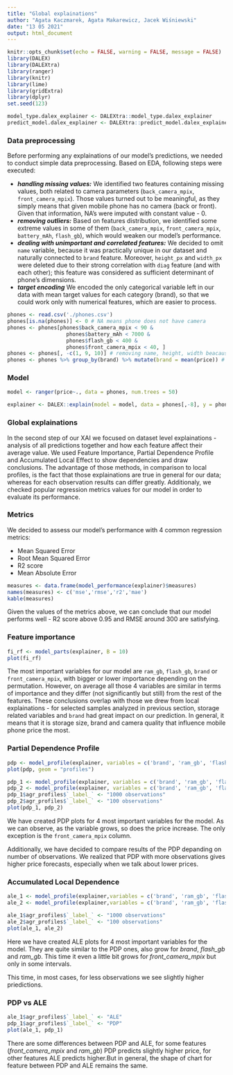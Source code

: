 ```yaml
---
title: "Global explainations"
author: "Agata Kaczmarek, Agata Makarewicz, Jacek Wiśniewski"
date: "13 05 2021"
output: html_document
---
```


```r
knitr::opts_chunk$set(echo = FALSE, warning = FALSE, message = FALSE)
library(DALEX)
library(DALEXtra)
library(ranger)
library(knitr)
library(lime)
library(gridExtra)
library(dplyr)
set.seed(123)

model_type.dalex_explainer <- DALEXtra::model_type.dalex_explainer
predict_model.dalex_explainer <- DALEXtra::predict_model.dalex_explainer
```

### Data preprocessing

Before performing any explainations of our model's predictions, we needed to conduct simple data preprocessing. Based on EDA, following steps were executed:

* ***handling missing values:*** We identified two features containing missing values, both related to camera parameters (`back_camera_mpix`, `front_camera_mpix`). Those values turned out to be meaningful, as they simply means that given mobile phone has no camera (back or front). Given that information, NA's were imputed with constant value - 0.
* ***removing outliers:*** Based on features distribution, we identified some extreme values in some of them (`back_camera_mpix`, `front_camera_mpix`, `battery_mAh`, `flash_gb`), which would weaken our model's performance.
* ***dealing with unimportant and correlated features:*** We decided to omit `name` variable, because it was practically unique in our dataset and naturally connected to `brand` feature. Moreover, `height_px` and `width_px` were deleted due to their strong correlation with `diag` feature (and with each other); this feature was considered as sufficient determinant of phone's dimensions.
* ***target encoding*** We encoded the only categorical variable left in our data with mean target values for each category (brand), so that we could work only with numerical features, which are easier to process.

```r
phones <- read.csv('./phones.csv')
phones[is.na(phones)] <- 0 # NA means phone does not have camera
phones <- phones[phones$back_camera_mpix < 90 &
                   phones$battery_mAh < 7000 &
                   phones$flash_gb < 400 &
                   phones$front_camera_mpix < 40, ]
phones <- phones[, -c(1, 9, 10)] # removing name, height, width beacause they are useless
phones <- phones %>% group_by(brand) %>% mutate(brand = mean(price)) # target encoding
```

### Model

```r
model <- ranger(price~., data = phones, num.trees = 50)
```

```r
explainer <- DALEX::explain(model = model, data = phones[,-8], y = phones$price) 
```

### Global explainations

In the second step of our XAI we focused on dataset level explainations - analysis of all predictions together and how each feature affect their average value. We used Feature Importance, Partial Dependence Profile and Accumulated Local Effect to show dependencies and draw conclusions. The advantage of those methods, in comparison to local profiles, is the fact that those explainations are true in general for our data; whereas for each observation results can differ greatly. Additionaly, we checked popular regression metrics values for our model in order to evaluate its performance.

### Metrics

We decided to assess our model's performance with 4 common regression metrics:

* Mean Squared Error
* Root Mean Squared Error
* R2 score
* Mean Absolute Error

```r
measures <- data.frame(model_performance(explainer)$measures)
names(measures) <- c('mse','rmse','r2','mae')
kable(measures)
```

Given the values of the metrics above, we can conclude that our model performs well - R2 score above 0.95 and RMSE around 300 are satisfying.

### Feature importance

```r
fi_rf <- model_parts(explainer, B = 10)
plot(fi_rf)
```

The most important variables for our model are `ram_gb`, `flash_gb`, `brand` or `front_camera_mpix`, with bigger or lower importance depending on the permutation. However, on average all those 4 variables are similar in terms of importance and they differ (not significantly but still) from the rest of the features. These conclusions overlap with those we drew from local explainations - for selected samples analyzed in previous section, storage related variables and `brand` had great impact on our prediction. In general, it means that it is storage size, brand and camera quality that influence mobile phone price the most.

### Partial Dependence Profile

```r
pdp <- model_profile(explainer, variables = c('brand', 'ram_gb', 'flash_gb', 'front_camera_mpix'))
plot(pdp, geom = "profiles")
```

```r
pdp_1 <- model_profile(explainer, variables = c('brand', 'ram_gb', 'flash_gb', 'front_camera_mpix'), N = 1000, grid_points = 100)
pdp_2 <- model_profile(explainer, variables = c('brand', 'ram_gb', 'flash_gb', 'front_camera_mpix'), N = 100, grid_points = 100)
pdp_1$agr_profiles$`_label_` <- "1000 observations"
pdp_2$agr_profiles$`_label_` <- "100 observations"
plot(pdp_1, pdp_2)
```

We have created PDP plots for 4 most important variables for the model. As we can observe, as the variable grows, so does the price increase. The only exception is the `front_camera_mpix` column.

Additionally, we have decided to compare results of the PDP depanding on number of observations. We realized that PDP with more observations gives higher price forecasts, especially when we talk about lower prices.


### Accumulated Local Dependence 

```r
ale_1 <- model_profile(explainer,variables = c('brand', 'ram_gb', 'flash_gb', 'front_camera_mpix'), N = 1000, grid_points = 100, type = "accumulated")
ale_2 <- model_profile(explainer,variables = c('brand', 'ram_gb', 'flash_gb', 'front_camera_mpix'), N = 100, grid_points = 100, type = "accumulated")

ale_1$agr_profiles$`_label_` <- "1000 observations"
ale_2$agr_profiles$`_label_` <- "100 observations"
plot(ale_1, ale_2)
```

Here we have created ALE plots for 4 most important variables for the model. They are quite similar to the PDP ones, also grow for *brand*, *flash_gb* and *ram_gb*. This time it even a little bit grows for *front_camera_mpix* but only in some intervals.

This time, in most cases, for less observations we see slightly higher priedictions.

### PDP vs ALE

```r
ale_1$agr_profiles$`_label_` <- "ALE"
pdp_1$agr_profiles$`_label_` <- "PDP"
plot(ale_1, pdp_1)
```

There are some differences between PDP and ALE, for some features (*front_camera_mpix* and *ram_gb*) PDP predicts slightly higher price, for other features ALE predicts higher.But in general, the shape of chart for feature between PDP and ALE remains the same. 